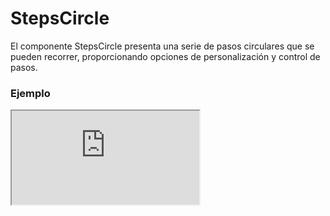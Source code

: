 
# StepsCircle

El componente StepsCircle presenta una serie de pasos circulares que se pueden recorrer, proporcionando opciones de personalización y control de pasos.

### Ejemplo

<Iframe src="https://fenextjs-component-storybook.vercel.app/iframe.html?args=&id=stepscircle-stepscircle--index&viewMode=story" />

### Importacion

Para importar el componente StepsCircle, se puede hacer desde fenextjs

```tsx copy
import { StepsCircle } from "fenextjs";
```

### Parametros

| Parametro | Tipo | Requerido | Default | Descripcion |
| --------- | ---- | --------- | ------- | ----------- |
| className | string | no | "" | Clase CSS para el contenedor del componente. |
| items | \{ children?: ReactNode; onClick?: () =\> void; \}[] | no | [] | Lista de elementos de paso con contenido y funciones de clic opcionales. |
| defaultStep | number | no | undefined | El paso que se mostrará inicialmente. |
| valueStep | number | no | undefined | Paso actual cuando se controla externamente. |
| disable | boolean | no | false | Deshabilita la interacción con el componente. |

### Storybook

Para ver el storybook del componente lo puede hacer con este [link](https://fenextjs-component-storybook.vercel.app/?path=/story/stepscircle-stepscircle--index)

### Usos

- Ejemplo básico

```tsx copy
<StepsCircle items={[{ children: <div>Paso 1</div> }, { children: <div>Paso 2</div> }]} />
```

- Con paso predeterminado

```tsx copy
<StepsCircle items={[{ children: <div>Inicio</div> }, { children: <div>Fin</div> }]} defaultStep={0} />
```

- Ejemplo con deshabilitación

```tsx copy
<StepsCircle disable={true} items={[{ children: <div>Paso deshabilitado</div> }]} />
```


